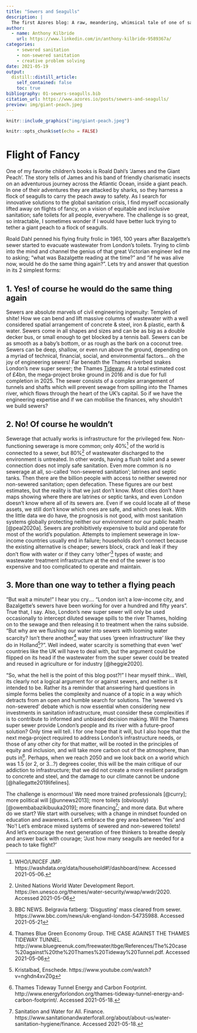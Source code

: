 ```yaml
---
title: "Sewers and Seagulls"
description: |
  The first Azores blog: A raw, meandering, whimsical tale of one of sanitation's greatest conundrums: Should we build more sewers? Enjoy `r emo::ji("smile")`
author:
  - name: Anthony Kilbride
    url: https://www.linkedin.com/in/anthony-kilbride-9589367a/
categories:
    - sewered sanitation
    - non-sewered sanitation
    - creative problem solving
date: 2021-05-19
output:
  distill::distill_article:
    self_contained: false
    toc: true
bibliography: 01-sewers-seagulls.bib
citation_url: https://www.azores.io/posts/sewers-and-seagulls/
preview: img/giant-peach.jpeg
---
```

<script async defer data-domain="azores.io" src="https://plausible.io/js/plausible.js"></script>

```r

knitr::include_graphics("img/giant-peach.jpeg")

```


```r
knitr::opts_chunk$set(echo = FALSE)
```

# Flight of Fancy

One of my favorite children's books is Roald Dahl's 'James and the Giant Peach'. The story tells of James and his band of friendly charismatic insects on an adventurous journey across the Atlantic Ocean, inside a giant peach. In one of their adventures they are attacked by sharks, so they harness a flock of seagulls to carry the peach away to safety. As I search for innovative solutions to the global sanitation crisis, I find myself occasionally lifted away on flights of fancy, on a vision of equitable and inclusive sanitation; safe toilets for all people, everywhere. The challenge is so great, so intractable, I sometimes wonder if I would have better luck trying to tether a giant peach to a flock of seagulls. 

Roald Dahl penned his flying fruity frolic in 1961, 100 years after Bazalgette's sewer started to evacuate wastewater from London's toilets. Trying to climb into the mind and channel the genius of that great Victorian engineer led me to asking; "what was Bazalgette reading at the time?" and "if he was alive now, would he do the same thing again?". Lets try and answer that question in its 2 simplest forms: 

## 1. Yes! of course he would do the same thing again

Sewers are absolute marvels of civil engineering ingenuity: Temples of shite! How we can bend and lift massive columns of wastewater with a well considered spatial arrangement of concrete & steel, iron & plastic, earth & water. Sewers come in all shapes and sizes and can be as big as a double decker bus, or small enough to get blocked by a tennis ball. Sewers can be as smooth as a baby's bottom, or as rough as the bark on a coconut tree. Sewers can be deep, shallow, or even run above the ground, depending on a myriad of technical, financial, social, and environmental factors... oh the joy of engineering sewers! Far beneath the Thames riverbed snakes London's new super sewer; the Thames [Tideway](https://www.tideway.london/). At a total estimated cost of £4bn, the mega-project broke ground in 2016 and is due for full completion in 2025. The sewer consists of a complex arrangement of tunnels and shafts which will prevent sewage from spilling into the Thames river, which flows through the heart of the UK's capital. So if we have the engineering expertise and if we can mobilise the finances, why shouldn't we build sewers? 

## 2. No! Of course he wouldn't

Sewerage that actually works is infrastructure for the privileged few. Non-functioning sewerage is more common; only 40%^[WHO/UNICEF JMP. https://washdata.org/data/household#!/dashboard/new. Accessed 2021-05-06.] of the world is connected to a sewer, but 80%^[United Nations World Water Development Report. https://en.unesco.org/themes/water-security/wwap/wwdr/2020. Accessed 2021-05-06] of wastewater discharged to the environment is untreated. In other words, having a flush toilet and a sewer connection does not imply safe sanitation. Even more common is no sewerage at all, so-called 'non-sewered sanitation'; latrines and septic tanks. Then there are the billion people with access to neither sewered nor non-sewered sanitation; open defecation. These figures are our best estimates, but the reality is that we just don't know. Most cities don't have maps showing where there are latrines or septic tanks, and even London doesn't know where all of its sewers are. Even if we could locate all of these assets, we still don't know which ones are safe, and which ones leak. With the little data we do have, the prognosis is not good, with most sanitation systems globally protecting neither our environment nor our public health [@peal2020a]. Sewers are prohibitively expensive to build and operate for most of the world's population. Attempts to implement sewerage in low-income countries usually end in failure; households don't connect because the existing alternative is cheaper; sewers block, crack and leak if they don't flow with water or if they carry 'other'^[BBC NEWS. Belgravia fatberg: 'Disgusting' mass cleared from sewer. https://www.bbc.com/news/uk-england-london-54735988. Accessed 2021-05-21] types of waste; and wastewater treatment infrastructure at the end of the sewer is too expensive and too complicated to operate and maintain. 

## 3. More than one way to tether a flying peach

"But wait a minute!" I hear you cry.... "London isn't a low-income city, and Bazalgette's sewers have been working for over a hundred and fifty years". True that, I say. Also, London's new super sewer will only be used occasionally to intercept diluted sewage spills to the river Thames, holding on to the sewage and then releasing it to treatment when the rains subside. "But why are we flushing our water into sewers with looming water scarcity? Isn't there another^[Thames Blue Green Economy Group. THE CASE AGAINST THE THAMES TIDEWAY TUNNEL. http://www.bluegreenuk.com/freewater/tbge/References/The%20case%20against%20the%20Thames%20Tideway%20Tunnel.pdf. Accessed 2021-05-06] way that uses 'green infrastructure' like they do in Holland^[Kristalbad, Enschede. https://www.youtube.com/watch?v=nghdn4xvZ0g]?". Well indeed, water scarcity is something that even 'wet' countries like the UK will have to deal with, but the argument could be flipped on its head if the wastewater from the super sewer could be treated and reused in agriculture or for industry [@heggie2020]. 

"So, what the hell is the point of this blog post?!" I hear myself think... Well, its clearly not a logical argument for or against sewers, and neither is it intended to be. Rather its a reminder that answering hard questions in simple forms belies the complexity and nuance of a topic in a way which detracts from an open and humble search for solutions. The 'sewered v's non-sewered' debate which is now essential when considering new investments in sanitation infrastructure, must consider these complexities if is to contribute to informed and unbiased decision making. Will the Thames super sewer provide London's people and its river with a future-proof solution? Only time will tell. I for one hope that it will, but I also hope that the next mega-project required to address London's infrastructure needs, or those of any other city for that matter, will be rooted in the principles of equity and inclusion, and will take more carbon out of the atmosphere, than puts in^[Thames Tideway Tunnel Energy and Carbon Footprint. http://www.energyforlondon.org/thames-tideway-tunnel-energy-and-carbon-footprint/. Accessed 2021-05-18.]. Perhaps, when we reach 2050 and we look back on a world which was 1.5 (or 2, or 3...?) degrees cooler, this will be the main critique of our addiction to infrastructure; that we did not create a more resilient paradigm to concrete and steel, and the damage to our climate cannot be undone [@hallegatte2019lifelines]. 

The challenge is enormous! We need more trained professionals [@curry]; more political will [@unnews2013]; more toilets (obviously) [@owembabazikibuuka2019]; more financing^[Sanitation and Water for All. Finance. https://www.sanitationandwaterforall.org/about/about-us/water-sanitation-hygiene/finance. Accessed 2021-05-18.]; and more data. But where do we start? We start with ourselves; with a change in mindset founded on education and awareness. Let's embrace the grey area between 'Yes' and 'No'! Let's embrace mixed systems of sewered and non-sewered toilets! And let's encourage the next generation of free thinkers to breathe deeply and answer back with courage; 'Just how many seagulls are needed for a peach to take flight?'